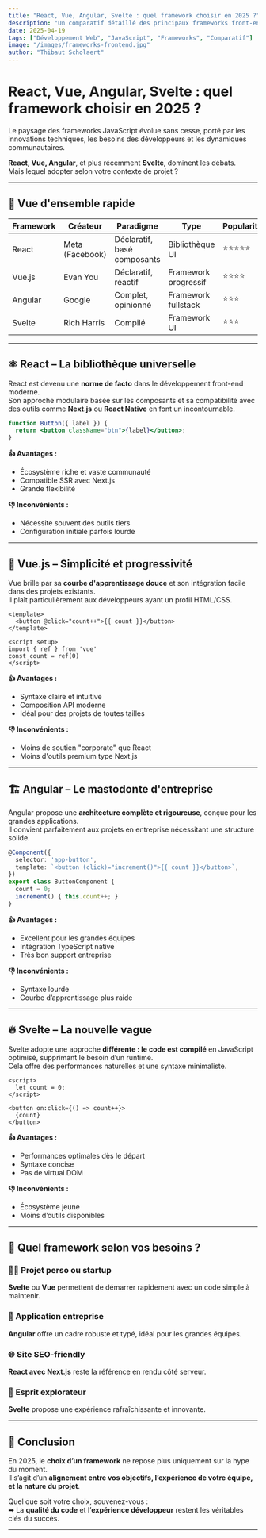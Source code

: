 ```yaml
---
title: "React, Vue, Angular, Svelte : quel framework choisir en 2025 ?"
description: "Un comparatif détaillé des principaux frameworks front-end pour orienter vos choix techniques selon vos besoins et vos projets."
date: 2025-04-19
tags: ["Développement Web", "JavaScript", "Frameworks", "Comparatif"]
image: "/images/frameworks-frontend.jpg"
author: "Thibaut Scholaert"
---
```


# React, Vue, Angular, Svelte : quel framework choisir en 2025 ?

Le paysage des frameworks JavaScript évolue sans cesse, porté par les innovations techniques, les besoins des développeurs et les dynamiques communautaires.

**React, Vue, Angular**, et plus récemment **Svelte**, dominent les débats.  
Mais lequel adopter selon votre contexte de projet ?

---

## 🔎 Vue d'ensemble rapide

| Framework | Créateur         | Paradigme                      | Type                | Popularité |
|-----------|------------------|--------------------------------|---------------------|------------|
| React     | Meta (Facebook)  | Déclaratif, basé composants    | Bibliothèque UI     | ⭐⭐⭐⭐⭐     |
| Vue.js    | Evan You         | Déclaratif, réactif            | Framework progressif| ⭐⭐⭐⭐      |
| Angular   | Google           | Complet, opinionné             | Framework fullstack | ⭐⭐⭐       |
| Svelte    | Rich Harris      | Compilé                        | Framework UI        | ⭐⭐⭐       |

---

## ⚛️ React – La bibliothèque universelle

React est devenu une **norme de facto** dans le développement front-end moderne.  
Son approche modulaire basée sur les composants et sa compatibilité avec des outils comme **Next.js** ou **React Native** en font un incontournable.

```jsx
function Button({ label }) {
  return <button className="btn">{label}</button>;
}
```

**👍 Avantages :**
- Écosystème riche et vaste communauté
- Compatible SSR avec Next.js
- Grande flexibilité

**👎 Inconvénients :**
- Nécessite souvent des outils tiers
- Configuration initiale parfois lourde

---

## 🌿 Vue.js – Simplicité et progressivité

Vue brille par sa **courbe d'apprentissage douce** et son intégration facile dans des projets existants.  
Il plaît particulièrement aux développeurs ayant un profil HTML/CSS.

```vue
<template>
  <button @click="count++">{{ count }}</button>
</template>

<script setup>
import { ref } from 'vue'
const count = ref(0)
</script>
```

**👍 Avantages :**
- Syntaxe claire et intuitive
- Composition API moderne
- Idéal pour des projets de toutes tailles

**👎 Inconvénients :**
- Moins de soutien "corporate" que React
- Moins d'outils premium type Next.js

---

## 🏗 Angular – Le mastodonte d'entreprise

Angular propose une **architecture complète et rigoureuse**, conçue pour les grandes applications.  
Il convient parfaitement aux projets en entreprise nécessitant une structure solide.

```ts
@Component({
  selector: 'app-button',
  template: `<button (click)="increment()">{{ count }}</button>`,
})
export class ButtonComponent {
  count = 0;
  increment() { this.count++; }
}
```

**👍 Avantages :**
- Excellent pour les grandes équipes
- Intégration TypeScript native
- Très bon support entreprise

**👎 Inconvénients :**
- Syntaxe lourde
- Courbe d’apprentissage plus raide

---

## 🔥 Svelte – La nouvelle vague

Svelte adopte une approche **différente : le code est compilé** en JavaScript optimisé, supprimant le besoin d’un runtime.  
Cela offre des performances naturelles et une syntaxe minimaliste.

```svelte
<script>
  let count = 0;
</script>

<button on:click={() => count++}>
  {count}
</button>
```

**👍 Avantages :**
- Performances optimales dès le départ
- Syntaxe concise
- Pas de virtual DOM

**👎 Inconvénients :**
- Écosystème jeune
- Moins d’outils disponibles

---

## 🧭 Quel framework selon vos besoins ?

<div className="grid grid-cols-1 sm:grid-cols-2 gap-6 my-8">

<div className="border border-gray-700 p-4 rounded-xl bg-gray-900">
  <h3 className="text-lg font-semibold text-blue-400 mb-2">👨‍💻 Projet perso ou startup</h3>
  <p><strong>Svelte</strong> ou <strong>Vue</strong> permettent de démarrer rapidement avec un code simple à maintenir.</p>
</div>

<div className="border border-gray-700 p-4 rounded-xl bg-gray-900">
  <h3 className="text-lg font-semibold text-green-400 mb-2">🏢 Application entreprise</h3>
  <p><strong>Angular</strong> offre un cadre robuste et typé, idéal pour les grandes équipes.</p>
</div>

<div className="border border-gray-700 p-4 rounded-xl bg-gray-900">
  <h3 className="text-lg font-semibold text-yellow-400 mb-2">🌐 Site SEO-friendly</h3>
  <p><strong>React avec Next.js</strong> reste la référence en rendu côté serveur.</p>
</div>

<div className="border border-gray-700 p-4 rounded-xl bg-gray-900">
  <h3 className="text-lg font-semibold text-pink-400 mb-2">🚀 Esprit explorateur</h3>
  <p><strong>Svelte</strong> propose une expérience rafraîchissante et innovante.</p>
</div>

</div>

---

## 🎯 Conclusion

En 2025, le **choix d’un framework** ne repose plus uniquement sur la hype du moment.  
Il s’agit d’un **alignement entre vos objectifs, l’expérience de votre équipe, et la nature du projet**.

Quel que soit votre choix, souvenez-vous :  
➡ La **qualité du code** et l’**expérience développeur** restent les véritables clés du succès.

---